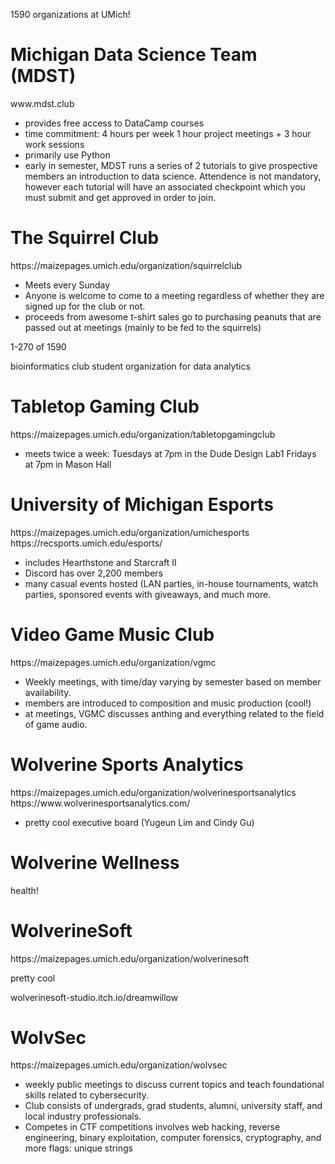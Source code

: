 
1590 organizations at UMich!



# Michigan Data Science Team (MDST)

www.mdst.club

- provides free access to DataCamp courses
- time commitment: 4 hours per week
	1 hour project meetings + 3 hour work sessions
- primarily use Python
- early in semester, MDST runs a series of 2 tutorials to give prospective members an introduction to data science. Attendence is not mandatory, however each tutorial will have an associated checkpoint which you must submit and get approved in order to join.


# The Squirrel Club

https://maizepages.umich.edu/organization/squirrelclub

- Meets every Sunday
- Anyone is welcome to come to a meeting regardless of whether they are signed up for the club or not.
- proceeds from awesome t-shirt sales go to purchasing peanuts that are passed out at meetings (mainly to be fed to the squirrels)


1-270 of 1590

bioinformatics club
student organization for data analytics

# Tabletop Gaming Club

https://maizepages.umich.edu/organization/tabletopgamingclub

- meets twice a week:
  Tuesdays at 7pm in the Dude Design Lab1
  Fridays at 7pm in Mason Hall

# University of Michigan Esports

https://maizepages.umich.edu/organization/umichesports
https://recsports.umich.edu/esports/

- includes Hearthstone and Starcraft II
- Discord has over 2,200 members
- many casual events hosted (LAN parties, in-house tournaments, watch parties, sponsored events with giveaways, and much more.

# Video Game Music Club

https://maizepages.umich.edu/organization/vgmc

- Weekly meetings, with time/day varying by semester based on member availability.
- members are introduced to composition and music production (cool!)
- at meetings, VGMC discusses anthing and everything related to the field of game audio.

# Wolverine Sports Analytics

https://maizepages.umich.edu/organization/wolverinesportsanalytics
https://www.wolverinesportsanalytics.com/

- pretty cool executive board (Yugeun Lim and Cindy Gu)

# Wolverine Wellness
health!

# WolverineSoft

https://maizepages.umich.edu/organization/wolverinesoft

pretty cool

wolverinesoft-studio.itch.io/dreamwillow

# WolvSec

https://maizepages.umich.edu/organization/wolvsec

- weekly public meetings to discuss current topics and teach foundational skills related to cybersecurity.
- Club consists of undergrads, grad students, alumni, university staff, and local industry professionals.
- Competes in CTF competitions
  involves web hacking, reverse engineering, binary exploitation, computer forensics, cryptography, and more
  flags: unique strings
